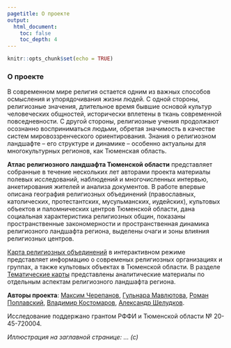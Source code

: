 ```yaml
---
pagetitle: О проекте
output:
  html_document:
    toc: false
    toc_depth: 4
---
```


```r
knitr::opts_chunk$set(echo = TRUE)
```

### О проекте 

В современном мире религия остается одним из важных способов осмысления и упорядочивания жизни людей. С одной стороны, религиозные значения, длительное время бывшие основой культур человеческих общностей, исторически вплетены в ткань современной повседневности. С другой стороны, религиозные учения продолжают осознанно восприниматься людьми, обретая значимость в качестве систем мировоззренческого ориентирования. Знания о религиозном ландшафте -- его структуре и динамике -- особенно актуальны для многокультурных регионов, как Тюменская область.

**Атлас религиозного ландшафта Тюменской области** представляет собранные в течение нескольких лет авторами проекта материалы полевых исследований, наблюдений и многочисленных интервью, анкетирования жителей и анализа документов. В работе впервые описана география религиозных объединений (православных, католических, протестантских, мусульманских, иудейских), культовых объектов и паломнических центров Тюменской области, дана социальная характеристика религиозных общин, показаны пространственные закономерности и пространственная динамика религиозного ландшафта региона, выделены очаги и зоны влияния религиозных центров.

[Карта религиозных объединений](https://alschel.github.io/atlas-of-religions/interactive-map/) в интерактивном режиме представляет информацию о современых религиозных организациях и группах, а также культовых объектах в Тюменской области. В разделе [Тематические карты](https://alschel.github.io/atlas-of-religions/thematic-maps/) представлены аналитические материалы по отдельным аспектам религиозного ландшафта региона. 

**Авторы проекта**:  [Максим Черепанов](https://orcid.org/0000-0003-2246-1329){target="_blank"}, [Гульнара Мавлютова](https://orcid.org/0000-0003-4459-7104){target="_blank"}, [Роман Поплавский](https://orcid.org/0000-0001-9492-0673){target="_blank"}, [Владимир Костомаров](https://orcid.org/0000-0002-8667-3809){target="_blank"}, [Александр Шелудков](https://orcid.org/0000-0001-5409-934X){target="_blank"}. 

Исследование поддержано грантом РФФИ и Тюменской области № 20-45-720004.

*<i>Иллюстрация на заглавной странице: ... (с)</i>*